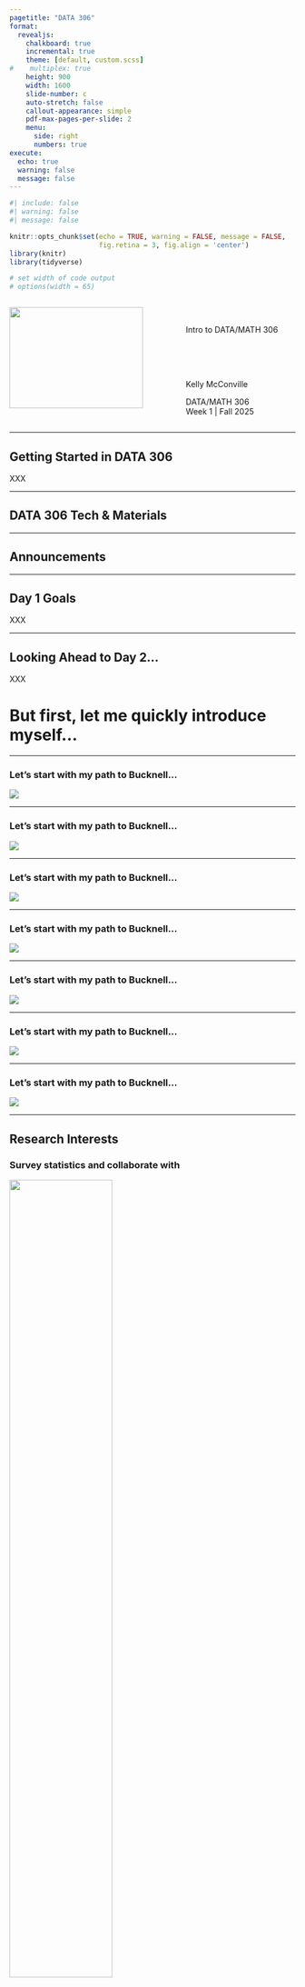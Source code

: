 ```yaml
---
pagetitle: "DATA 306"
format: 
  revealjs:
    chalkboard: true
    incremental: true
    theme: [default, custom.scss]
#    multiplex: true
    height: 900
    width: 1600
    slide-number: c
    auto-stretch: false
    callout-appearance: simple
    pdf-max-pages-per-slide: 2
    menu: 
      side: right
      numbers: true
execute:
  echo: true
  warning: false
  message: false
---
```


```r
#| include: false
#| warning: false
#| message: false

knitr::opts_chunk$set(echo = TRUE, warning = FALSE, message = FALSE, 
                      fig.retina = 3, fig.align = 'center')
library(knitr)
library(tidyverse)

# set width of code output
# options(width = 65)
```



::::: columns
::: {.column .center width="60%"}
![](img/data306_unicorn.jpg){width="90%"}
:::

::: {.column .center width="40%"}
<br>

[Intro to DATA/MATH 306]{.custom-title}

<br> <br> <br>

[Kelly McConville]{.custom-subtitle}

[DATA/MATH 306 <br> Week 1 \| Fall 2025]{.custom-subtitle}
:::
:::::

------------------------------------------------------------------------

## Getting Started in DATA 306

XXX

------------------------------------------------------------------------

## DATA 306 Tech & Materials {.center}



------------------------------------------------------------------------

## Announcements



------------------------------------------------------------------------

## Day 1 Goals

XXX

------------------------------------------------------------------------

## Looking Ahead to Day 2...

XXX


# But first, let me quickly introduce myself...

---

### Let's start with my path to Bucknell...

![](img/my_path-1.jpg)


-------------------------------------------------------------

### Let's start with my path to Bucknell...

![](img/my_path-2.jpg)



------------------------------------------------------------------------

### Let's start with my path to Bucknell...

![](img/my_path-3.jpg)

------------------------------------------------------------------------

### Let's start with my path to Bucknell...

![](img/my_path-4.jpg)

------------------------------------------------------------------------

### Let's start with my path to Bucknell...

![](img/my_path-5.jpg)

------------------------------------------------------------------------

### Let's start with my path to Bucknell...

![](img/my_path-6.jpg)

------------------------------------------------------------------------

### Let's start with my path to Bucknell...


![](img/my_path-7.jpg)


------------------------------------------------------------------------

## Research Interests {.center}

### Survey statistics and collaborate with

![](img/logos.jpeg){width="60%"}

------------------------------------------------------------------------

## Research Interests {.center}

### Where survey statistics meets data science

```r

knitr::include_graphics("img/data.jpeg")

```

------------------------------------------------------------------------

### Advising Undergraduate Forestry Data Science Research

::: {layout-ncol="2"}
![](img/Forest_and_IceCream_Lovers.jpeg)
```r

```

![](img/trees_UFDS2025.jpg)
:::

------------------------------------------------------------------------

::::: columns
::: {.column .center width="40%"}
![](img/seedlings.jpg){width="80%"}
:::

::: {.column width="60%"}
\
\

-   I **love** teaching data science.


\

-   But, learning stats, coding, and data communication is **hard**.

\

-   With the **right scaffolding**, **good strategies**, and **sustained effort**, you can excel at all three!

\

-   And mistakes are part of the learning process. They don't imply that you are bad at data science.
:::
:::::




##  {.center data-menu-title="RStudio"}

::: {style="margin-top: 80px; font-size: 2em; color: #19647E;"}
Demo of accessing the RStudio Server on Posit Cloud
:::

::: {style="margin-top: 80px; font-size: 1.2em; color: #19647E;"}
Try to access the RStudio Server between now and next lecture.

:::

------------------------------------------------------------------------

## Reminders

